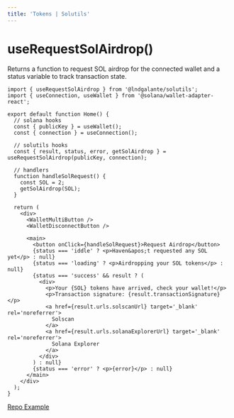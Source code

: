 ```yaml
---
title: 'Tokens | Solutils'
---
```


# useRequestSolAirdrop()

Returns a function to request SOL airdrop for the connected wallet and a status variable to track transaction state.

```tsx
import { useRequestSolAirdrop } from '@lndgalante/solutils';
import { useConnection, useWallet } from '@solana/wallet-adapter-react';

export default function Home() {
  // solana hooks
  const { publicKey } = useWallet();
  const { connection } = useConnection();

  // solutils hooks
  const { result, status, error, getSolAirdrop } = useRequestSolAirdrop(publicKey, connection);

  // handlers
  function handleSolRequest() {
    const SOL = 2;
    getSolAirdrop(SOL);
  }

  return (
    <div>
      <WalletMultiButton />
      <WalletDisconnectButton />

      <main>
        <button onClick={handleSolRequest}>Request Airdrop</button>
        {status === 'iddle' ? <p>Haven&apos;t requested any SOL yet</p> : null}
        {status === 'loading' ? <p>Airdropping your SOL tokens</p> : null}
        {status === 'success' && result ? (
          <div>
            <p>Your {SOL} tokens have arrived, check your wallet!</p>
            <p>Transaction signature: {result.transactionSignature}</p>
            <a href={result.urls.solscanUrl} target='_blank' rel='noreferrer'>
              Solscan
            </a>
            <a href={result.urls.solanaExplorerUrl} target='_blank' rel='noreferrer'>
              Solana Explorer
            </a>
          </div>
        ) : null}
        {status === 'error' ? <p>{error}</p> : null}
      </main>
    </div>
  );
}
```

[Repo Example](https://github.com/lndgalante/solutils/tree/main/docs/examples/hooks/use-request-sol-airdrop)
